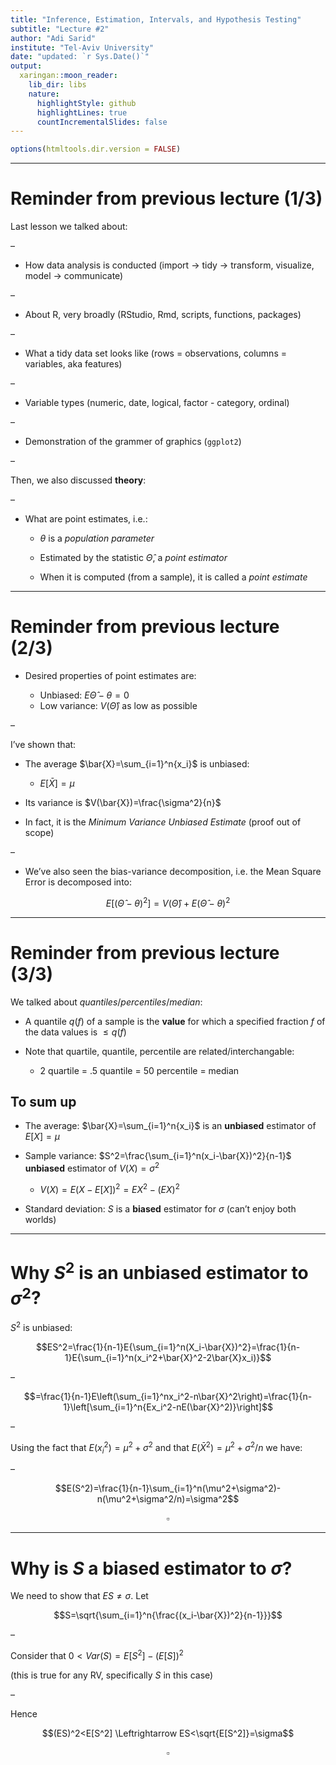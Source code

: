```yaml
---
title: "Inference, Estimation, Intervals, and Hypothesis Testing"
subtitle: "Lecture #2"
author: "Adi Sarid"
institute: "Tel-Aviv University"
date: "updated: `r Sys.Date()`"
output:
  xaringan::moon_reader:
    lib_dir: libs
    nature:
      highlightStyle: github
      highlightLines: true
      countIncrementalSlides: false
---
```


```r
options(htmltools.dir.version = FALSE)
```


---

# Reminder from previous lecture (1/3)

Last lesson we talked about:

--

   * How data analysis is conducted (import -> tidy -> transform, visualize, model -> communicate)

--

   * About R, very broadly (RStudio, Rmd, scripts, functions, packages)
   
--

   * What a tidy data set looks like (rows = observations, columns = variables, aka features)
   
--

   * Variable types (numeric, date, logical, factor - category, ordinal)
   
--

   * Demonstration of the grammer of graphics (`ggplot2`)
   
--

Then, we also discussed **theory**:

--

   * What are point estimates, i.e.:
   
      * $\theta$ is a *population parameter*
      
      * Estimated by the statistic $\hat{\Theta}$, a *point estimator*
      
      * When it is computed (from a sample), it is called a *point estimate* 
      
---

# Reminder from previous lecture (2/3)

   * Desired properties of point estimates are:
   
      * Unbiased: $E\hat{\Theta} - \theta = 0$
      * Low variance: $V(\hat{\Theta})$ as low as possible

--
   
I've shown that: 

   * The average $\bar{X}=\sum_{i=1}^n{x_i}$ is unbiased: 
      * $E[\bar{X}] = \mu$
      
   * Its variance is $V(\bar{X})=\frac{\sigma^2}{n}$
   
   * In fact, it is the *Minimum Variance Unbiased Estimate* (proof out of scope)
   
--
   
   * We've also seen the bias-variance decomposition, i.e. the Mean Square Error is decomposed into:
      
$$E[(\hat{\Theta}-\theta)^2]=V(\hat{\Theta}) + E(\hat{\Theta} - \theta)^2$$

---

# Reminder from previous lecture (3/3)

We talked about *quantiles*/*percentiles*/*median*:

   * A quantile $q(f)$ of a sample is the **value** for which a specified fraction $f$ of the data values is $\leq q(f)$
   * Note that quartile, quantile, percentile are related/interchangable: 
   
      * 2 quartile = .5 quantile = 50 percentile = median
      
## To sum up

   * The average: $\bar{X}=\sum_{i=1}^n{x_i}$ is an **unbiased** estimator of $E[X]=\mu$
   
   * Sample variance: $S^2=\frac{\sum_{i=1}^n(x_i-\bar{X})^2}{n-1}$ **unbiased** estimator of $V(X)=\sigma^2$
   
      * $V(X)=E(X-E[X])^2=EX^2-(EX)^2$
   
   * Standard deviation: $S$ is a **biased** estimator for $\sigma$ (can't enjoy both worlds)



---

# Why $S^2$ is an unbiased estimator to $\sigma^2$?

$S^2$ is unbiased: 

$$ES^2=\frac{1}{n-1}E{\sum_{i=1}^n(X_i-\bar{X})^2}=\frac{1}{n-1}E{\sum_{i=1}^n(x_i^2+\bar{X}^2-2\bar{X}x_i)}$$

--

$$=\frac{1}{n-1}E\left(\sum_{i=1}^nx_i^2-n\bar{X}^2\right)=\frac{1}{n-1}\left[\sum_{i=1}^n{Ex_i^2-nE(\bar{X}^2)}\right]$$

--

Using the fact that $E(x_i^2)=\mu^2+\sigma^2$ and that $E(\bar{X}^2)=\mu^2+\sigma^2/n$ we have:

--

$$E(S^2)=\frac{1}{n-1}\sum_{i=1}^n(\mu^2+\sigma^2)-n(\mu^2+\sigma^2/n)=\sigma^2$$

$$\square$$

---

# Why is $S$ a biased estimator to $\sigma$?

We need to show that $ES\neq\sigma$. Let 

$$S=\sqrt{\sum_{i=1}^n{\frac{(x_i-\bar{X})^2}{n-1}}}$$

--

Consider that $0<Var(S)=E[S^2]-(E[S])^2$ 

(this is true for any RV, specifically $S$ in this case)

--

Hence

$$(ES)^2<E[S^2] \Leftrightarrow ES<\sqrt{E[S^2]}=\sigma$$ 

$$\square$$